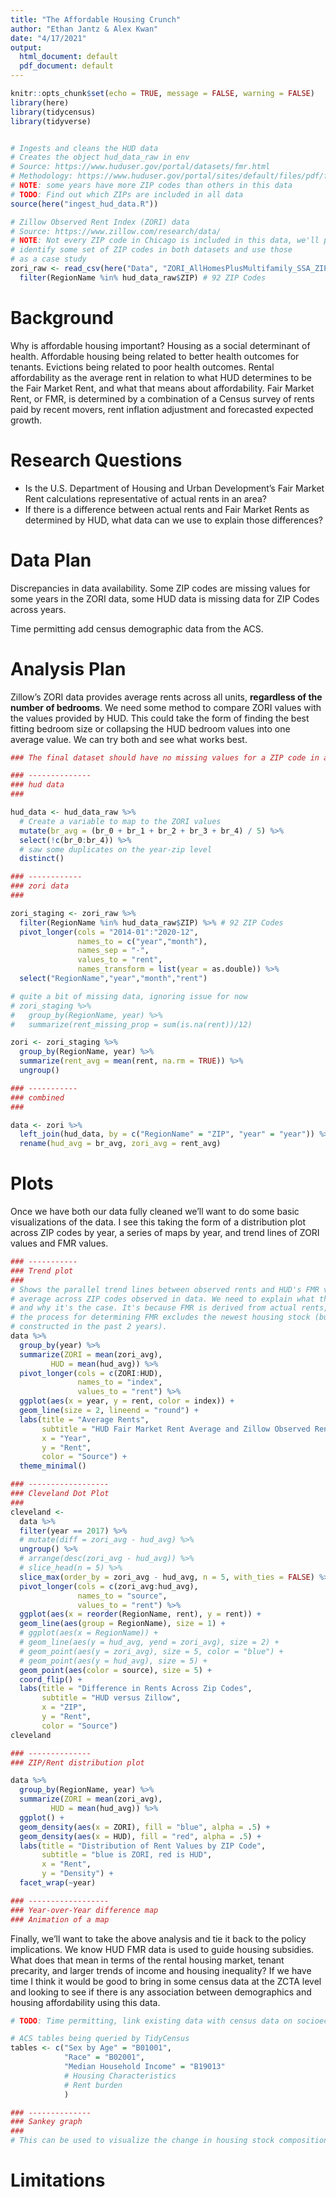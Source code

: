 ```yaml
---
title: "The Affordable Housing Crunch"
author: "Ethan Jantz & Alex Kwan"
date: "4/17/2021"
output:
  html_document: default
  pdf_document: default
---
```


```r
knitr::opts_chunk$set(echo = TRUE, message = FALSE, warning = FALSE)
library(here)
library(tidycensus)
library(tidyverse)


# Ingests and cleans the HUD data
# Creates the object hud_data_raw in env
# Source: https://www.huduser.gov/portal/datasets/fmr.html
# Methodology: https://www.huduser.gov/portal/sites/default/files/pdf/fmr-overview.pdf
# NOTE: some years have more ZIP codes than others in this data
# TODO: Find out which ZIPs are included in all data
source(here("ingest_hud_data.R"))

# Zillow Observed Rent Index (ZORI) data
# Source: https://www.zillow.com/research/data/
# NOTE: Not every ZIP code in Chicago is included in this data, we'll probably have to 
# identify some set of ZIP codes in both datasets and use those
# as a case study
zori_raw <- read_csv(here("Data", "ZORI_AllHomesPlusMultifamily_SSA_ZIP.csv")) %>%
  filter(RegionName %in% hud_data_raw$ZIP) # 92 ZIP Codes
```

# Background

Why is affordable housing important? Housing as a social determinant of health. Affordable housing being related to better health outcomes for tenants. Evictions being related to poor health outcomes. Rental affordability as the average rent in relation to what HUD determines to be the Fair Market Rent, and what that means about affordability. Fair Market Rent, or FMR, is determined by a combination of a Census survey of rents paid by recent movers, rent inflation adjustment and forecasted expected growth.

# Research Questions

- Is the U.S. Department of Housing and Urban Development’s Fair Market Rent calculations representative of actual rents in an area?
- If there is a difference between actual rents and Fair Market Rents as determined by HUD, what data can we use to explain those differences?

# Data Plan

Discrepancies in data availability. Some ZIP codes are missing values for some years in the ZORI data, some HUD data is missing data for ZIP Codes across years.

Time permitting add census demographic data from the ACS.

# Analysis Plan

Zillow's ZORI data provides average rents across all units, **regardless of the number of bedrooms**. We need some method to compare ZORI values with the values provided by HUD. This could take the form of finding the best fitting bedroom size or collapsing the HUD bedroom values into one average value. We can try both and see what works best.

```r

### The final dataset should have no missing values for a ZIP code in any year. That means that the ZIP codes should have values for all years in the the hud and zori datasets.

### --------------
### hud data
###

hud_data <- hud_data_raw %>%
  # Create a variable to map to the ZORI values
  mutate(br_avg = (br_0 + br_1 + br_2 + br_3 + br_4) / 5) %>% 
  select(!c(br_0:br_4)) %>%
  # saw some duplicates on the year-zip level
  distinct()

### ------------
### zori data
###

zori_staging <- zori_raw %>%
  filter(RegionName %in% hud_data_raw$ZIP) %>% # 92 ZIP Codes
  pivot_longer(cols = "2014-01":"2020-12",
               names_to = c("year","month"),
               names_sep = "-",
               values_to = "rent",
               names_transform = list(year = as.double)) %>%
  select("RegionName","year","month","rent") 

# quite a bit of missing data, ignoring issue for now
# zori_staging %>%
#   group_by(RegionName, year) %>%
#   summarize(rent_missing_prop = sum(is.na(rent))/12)

zori <- zori_staging %>%
  group_by(RegionName, year) %>%
  summarize(rent_avg = mean(rent, na.rm = TRUE)) %>%
  ungroup()

### -----------
### combined
###

data <- zori %>%
  left_join(hud_data, by = c("RegionName" = "ZIP", "year" = "year")) %>%
  rename(hud_avg = br_avg, zori_avg = rent_avg)
```

# Plots

Once we have both our data fully cleaned we'll want to do some basic visualizations of the data. I see this taking the form of a distribution plot across ZIP codes by year, a series of maps by year, and trend lines of ZORI values and FMR values.

```r
### -----------
### Trend plot
###
# Shows the parallel trend lines between observed rents and HUD's FMR values 
# average across ZIP codes observed in data. We need to explain what this is,
# and why it's the case. It's because FMR is derived from actual rents, and
# the process for determining FMR excludes the newest housing stock (buildings
# constructed in the past 2 years). 
data %>%
  group_by(year) %>%
  summarize(ZORI = mean(zori_avg),
         HUD = mean(hud_avg)) %>%
  pivot_longer(cols = c(ZORI:HUD),
               names_to = "index",
               values_to = "rent") %>%
  ggplot(aes(x = year, y = rent, color = index)) +
  geom_line(size = 2, lineend = "round") +
  labs(title = "Average Rents",
       subtitle = "HUD Fair Market Rent Average and Zillow Observed Rent Index Average",
       x = "Year",
       y = "Rent",
       color = "Source") +
  theme_minimal()
```


```r
### ------------------
### Cleveland Dot Plot
### 
cleveland <-
  data %>%
  filter(year == 2017) %>%
  # mutate(diff = zori_avg - hud_avg) %>%
  ungroup() %>%
  # arrange(desc(zori_avg - hud_avg)) %>%
  # slice_head(n = 5) %>%
  slice_max(order_by = zori_avg - hud_avg, n = 5, with_ties = FALSE) %>%
  pivot_longer(cols = c(zori_avg:hud_avg),
               names_to = "source",
               values_to = "rent") %>%
  ggplot(aes(x = reorder(RegionName, rent), y = rent)) +
  geom_line(aes(group = RegionName), size = 1) +
  # ggplot(aes(x = RegionName)) +
  # geom_line(aes(y = hud_avg, yend = zori_avg), size = 2) +
  # geom_point(aes(y = zori_avg), size = 5, color = "blue") +
  # geom_point(aes(y = hud_avg), size = 5) +
  geom_point(aes(color = source), size = 5) +
  coord_flip() +
  labs(title = "Difference in Rents Across Zip Codes",
       subtitle = "HUD versus Zillow",
       x = "ZIP",
       y = "Rent",
       color = "Source")
cleveland
```


```r
### --------------
### ZIP/Rent distribution plot

data %>%
  group_by(RegionName, year) %>%
  summarize(ZORI = mean(zori_avg),
         HUD = mean(hud_avg)) %>%
  ggplot() +
  geom_density(aes(x = ZORI), fill = "blue", alpha = .5) +
  geom_density(aes(x = HUD), fill = "red", alpha = .5) +
  labs(title = "Distribution of Rent Values by ZIP Code",
       subtitle = "blue is ZORI, red is HUD",
       x = "Rent", 
       y = "Density") +
  facet_wrap(~year)
```

```r
### ------------------
### Year-over-Year difference map
### Animation of a map


```

Finally, we'll want to take the above analysis and tie it back to the policy implications. We know HUD FMR data is used to guide housing subsidies. What does that mean in terms of the rental housing market, tenant precarity, and larger trends of income and housing inequality? If we have time I think it would be good to bring in some census data at the ZCTA level and looking to see if there is any association between demographics and housing affordability using this data.

```r
# TODO: Time permitting, link existing data with census data on socioeconomic characteristics

# ACS tables being queried by TidyCensus
tables <- c("Sex by Age" = "B01001",
            "Race" = "B02001",
            "Median Household Income" = "B19013"
            # Housing Characteristics
            # Rent burden
            )
```

```r
### --------------
### Sankey graph
###
# This can be used to visualize the change in housing stock composition overtime by ZIP code or something
```


# Limitations


